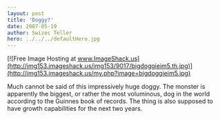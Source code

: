```yaml
---
layout: post
title: 'Doggy?'
date: 2007-05-19
author: Swizec Teller
hero: ../../../defaultHero.jpg
---
```

[![Free Image Hosting at www.ImageShack.us](http://img153.imageshack.us/img153/9017/bigdoggieim5.th.jpg)](http://img153.imageshack.us/my.php?image=bigdoggieim5.jpg)

Much cannot be said of this impressively huge doggy. The monster is apparently the biggest, or rather the most voluminous, dog in the world according to the Guinnes book of records. The thing is also supposed to have growth capabilities for the next two years.